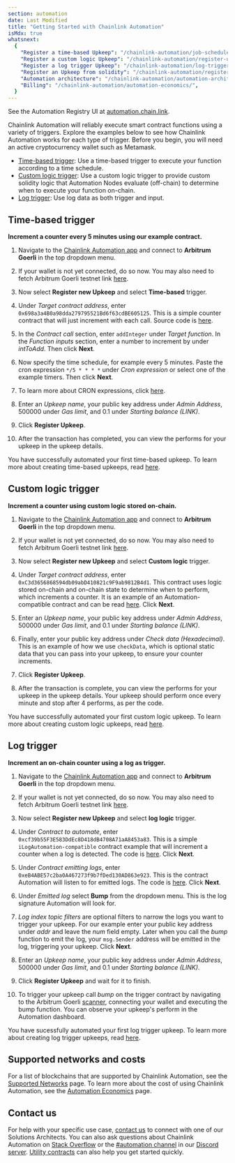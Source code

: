```yaml
---
section: automation
date: Last Modified
title: "Getting Started with Chainlink Automation"
isMdx: true
whatsnext:
  {
    "Register a time-based Upkeep": "/chainlink-automation/job-scheduler/",
    "Register a custom logic Upkeep": "/chainlink-automation/register-upkeep/",
    "Register a log trigger Upkeep": "/chainlink-automation/log-trigger/",
    "Register an Upkeep from solidity": "/chainlink-automation/register-upkeep-in-contract/",
    "Automation architecture": "/chainlink-automation/automation-architecture/",
    "Billing": "/chainlink-automation/automation-economics/",
  }
---
```



<Aside type="note" title="Automation UI">
  See the Automation Registry UI at <a href="https://automation.chain.link">automation.chain.link</a>.
</Aside>

Chainlink Automation will reliably execute smart contract functions using a variety of triggers. Explore the examples below to see how Chainlink Automation works for each type of trigger. Before you begin, you will need an active cryptocurrency wallet such as Metamask.

- [Time-based trigger](#time-based-trigger): Use a time-based trigger to execute your function according to a time schedule.
- [Custom logic trigger](#custom-logic-trigger): Use a custom logic trigger to provide custom solidity logic that Automation Nodes evaluate (off-chain) to determine when to execute your function on-chain.
- [Log trigger](#log-trigger): Use log data as both trigger and input.

## Time-based trigger

**Increment a counter every 5 minutes using our example contract.**

1. Navigate to the [Chainlink Automation app](https://automation.chain.link/) and connect to **Arbitrum Goerli** in the top dropdown menu.

2. If your wallet is not yet connected, do so now. You may also need to fetch Arbitrum Goerli testnet link [here](https://faucets.chain.link/arbitrum-goerli).

3. Now select **Register new Upkeep** and select **Time-based** trigger.

4. Under _Target contract address_, enter `0x698a3a4B0a98dda279795521Bd6f63cdBE605125`. This is a simple counter contract that will just increment with each call. Source code is [here](https://goerli.arbiscan.io/address/0x8D6e9b3dcb5148C1eF501C8407C83D6Aa9b7720e#code).

5. In the _Contract call_ section, enter `addInteger` under _Target function_. In the _Function inputs_ section, enter a number to increment by under _intToAdd_. Then click **Next**.

   <ClickToZoom src="/images/automation/gs_tbu_contract_address.png" />

6. Now specify the time schedule, for example every 5 minutes. Paste the cron expression `*/5 * * * *` under _Cron expression_ or select one of the example timers. Then click **Next**.

7. To learn more about CRON expressions, click [here](/chainlink-automation/job-scheduler#specifying-the-time-schedule).

8. Enter an _Upkeep name_, your public key address under _Admin Address_, 500000 under _Gas limit_, and 0.1 under _Starting balance (LINK)_.

   <ClickToZoom src="/images/automation/gs_tbu_upkeep_details.png" />

9. Click **Register Upkeep**.

10. After the transaction has completed, you can view the performs for your upkeep in the upkeep details.

You have successfully automated your first time-based upkeep. To learn more about creating time-based upkeeps, read [here](/chainlink-automation/job-scheduler).

## Custom logic trigger

**Increment a counter using custom logic stored on-chain.**

1. Navigate to the [Chainlink Automation app](https://automation.chain.link/) and connect to **Arbitrum Goerli** in the top dropdown menu.

2. If your wallet is not yet connected, do so now. You may also need to fetch Arbitrum Goerli testnet link [here](https://faucets.chain.link/arbitrum-goerli).

3. Now select **Register new Upkeep** and select **Custom logic** trigger.

4. Under _Target contract address_, enter `0xC3d3656868594db09abD410821c9F9ab9812B4d1`. This contract uses logic stored on-chain and on-chain state to determine when to perform, which increments a counter. It is an example of an Automation-compatible contract and can be read [here](https://goerli.arbiscan.io/address/0xC3d3656868594db09abD410821c9F9ab9812B4d1#code). Click **Next**.

   <ClickToZoom src="/images/automation/gs_clu_contract_address.png" />

5. Enter an _Upkeep name_, your public key address under _Admin Address_, 500000 under _Gas limit_, and 0.1 under _Starting balance (LINK)_.

6. Finally, enter your public key address under _Check data (Hexadecimal)_. This is an example of how we use `checkData`, which is optional static data that you can pass into your upkeep, to ensure your counter increments.

7. Click **Register Upkeep**.

8. After the transaction is complete, you can view the performs for your upkeep in the upkeep details. Your upkeep should perform once every minute and stop after 4 performs, as per the code.

<ClickToZoom src="/images/automation/gs_clu_upkeep_details.png" />

You have successfully automated your first custom logic upkeep. To learn more about creating custom logic upkeeps, read [here](/chainlink-automation/register-upkeep).

## Log trigger

**Increment an on-chain counter using a log as trigger.**

1. Navigate to the [Chainlink Automation app](https://automation.chain.link/) and connect to **Arbitrum Goerli** in the top dropdown menu.

2. If your wallet is not yet connected, do so now. You may also need to fetch Arbitrum Goerli testnet link [here](https://faucets.chain.link/arbitrum-goerli).

3. Now select **Register new Upkeep** and select **log logic** trigger.

4. Under _Contract to automate_, enter `0xcf39b55F3E583DdEc8D418dB4708A71aA8453a83`. This is a simple `iLogAutomation-compatible` contract example that will increment a counter when a log is detected. The code is [here](https://goerli.arbiscan.io/address/0xcf39b55F3E583DdEc8D418dB4708A71aA8453a83#code). Click **Next**.

5. Under _Contract emitting logs_, enter `0xeB4ABE57c2ba0A467273f9b7fDed130AD863e923`. This is the contract Automation will listen to for emitted logs. The code is [here](https://goerli.arbiscan.io/address/0xeB4ABE57c2ba0A467273f9b7fDed130AD863e923#code). Click **Next**.

   <ClickToZoom src="/images/automation/gs_ltu_log_trigger_details.png" />

6. Under _Emitted log_ select **Bump** from the dropdown menu. This is the log signature Automation will look for.

7. _Log index topic filters_ are optional filters to narrow the logs you want to trigger your upkeep. For our example enter your public key address under _addr_ and leave the _num_ field empty. Later when you call the _bump_ function to emit the log, your `msg.Sender` address will be emitted in the log, triggering your upkeep. Click **Next**.

   <ClickToZoom src="/images/automation/gs_ltu_emit_log_details.png" />

8. Enter an _Upkeep name_, your public key address under _Admin Address_, 500000 under _Gas limit_, and 0.1 under _Starting balance (LINK)_.

9. Click **Register Upkeep** and wait for it to finish.

10. To trigger your upkeep call _bump_ on the trigger contract by navigating to the Arbitrum Goerli [scanner](https://goerli.arbiscan.io/address/0xeB4ABE57c2ba0A467273f9b7fDed130AD863e923#writeContract), connecting your wallet and executing the bump function. You can observe your upkeep's perform in the Automation dashboard.

You have sucessfully automated your first log trigger upkeep. To learn more about creating log trigger upkeeps, read [here](/chainlink-automation/log-trigger).

## Supported networks and costs

For a list of blockchains that are supported by Chainlink Automation, see the [Supported Networks](/chainlink-automation/supported-networks) page. To learn more about the cost of using Chainlink Automation, see the [Automation Economics](/chainlink-automation/automation-economics) page.

## Contact us

For help with your specific use case, [contact us](https://chain.link/contact?ref_id=Automation) to connect with one of our Solutions Architects. You can also ask questions about Chainlink Automation on [Stack Overflow](https://stackoverflow.com/questions/ask?tags=chainlink) or the [#automation channel](https://discord.com/channels/592041321326182401/821350860302581771) in our [Discord server](https://discord.gg/qj9qarT). [Utility contracts](/chainlink-automation/tutorials/eth-balance) can also help you get started quickly.
